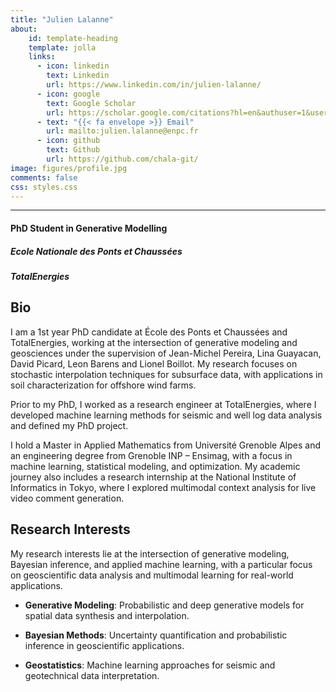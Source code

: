 ```yaml
---
title: "Julien Lalanne"
about:
    id: template-heading
    template: jolla
    links: 
      - icon: linkedin
        text: Linkedin
        url: https://www.linkedin.com/in/julien-lalanne/
      - icon: google
        text: Google Scholar
        url: https://scholar.google.com/citations?hl=en&authuser=1&user=QRzMl-wAAAAJ
      - text: "{{< fa envelope >}} Email"
        url: mailto:julien.lalanne@enpc.fr
      - icon: github
        text: Github
        url: https://github.com/chala-git/
image: figures/profile.jpg
comments: false
css: styles.css
---
```


:::{#template-heading}

---

#### PhD Student in Generative Modelling{.center}

##### Ecole Nationale des Ponts et Chaussées{.center}

##### TotalEnergies{.center}

:::

## Bio

I am a 1st year PhD candidate at École des Ponts et Chaussées and TotalEnergies, working at the intersection of generative modeling and geosciences under the supervision of Jean-Michel Pereira, Lina Guayacan, David Picard, Leon Barens and Lionel Boillot.
My research focuses on stochastic interpolation techniques for subsurface data, with applications in soil characterization for offshore wind farms. 

Prior to my PhD, I worked as a research engineer at TotalEnergies, where I developed machine learning methods for seismic and well log data analysis and defined my PhD project.

I hold a Master in Applied Mathematics from Université Grenoble Alpes and an engineering degree from Grenoble INP – Ensimag, with a focus in machine learning, statistical modeling, and optimization. My academic journey also includes a research internship at the National Institute of Informatics in Tokyo, where I explored multimodal context analysis for live video comment generation.


## Research Interests

My research interests lie at the intersection of generative modeling, Bayesian inference, and applied machine learning, with a particular focus on geoscientific data analysis and multimodal learning for real-world applications.

- **Generative Modeling**: Probabilistic and deep generative models for spatial data synthesis and interpolation.

- **Bayesian Methods**: Uncertainty quantification and probabilistic inference in geoscientific applications.

- **Geostatistics**: Machine learning approaches for seismic and geotechnical data interpretation.
